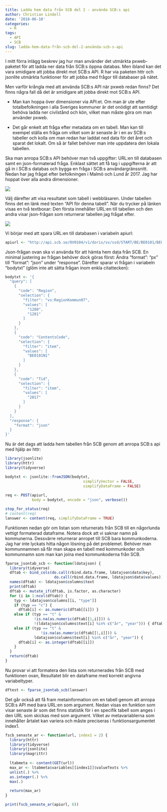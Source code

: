 ```yaml
---
title: Ladda hem data från SCB del 2 - använda SCB:s api
author: Christian Lindell
date: '2018-06-10'
categories:
  - R
tags:
  - API
  - SCB
slug: ladda-hem-data-från-scb-del-2-använda-scb-s-api
---
```


  
I mitt förra inlägg beskrev jag hur man använder det utmärkta pxweb-paketet för att ladda ner data från SCB:s öppna databas. Men ibland kan det vara smidigare att jobba direkt mot SCB:s API. R har via paketen httr och jsonlite utmärkta funktioner för att jobba med frågor till databaser på nätet.

Men varför krångla med att använda SCB:s API när pxweb redan finns? Det finns några fall då det är smidigare att jobba direkt mot SCB:s API.

* Man kan hoppa över dimensioner via API:et. Om man är ute efter totalbefolkningen i alla Sveriges kommuner är det onödigt att samtidigt behöva ladda ner civilstånd och kön, vilket man måste göra om man använder pxweb.

* Det går enkelt att fråga efter metadata om en tabell. Man kan till exempel ställa en fråga om vilket som är senaste år i en av SCB:s tabeller och kolla om man redan har laddat ned data för det året och sparat det lokalt. Om så är fallet behöver man inte uppdatera den lokala tabellen.

Ska man anropa SCB:s API behöver man två uppgifter: URL:en till databasen samt en json-formaterad fråga. Enklast sättet att få tag i uppgifterna är att gå in i SCB:s databas och bygga en fråga i SCB:s användargränssnitt. Nedan har jag frågat efter befolkningen i Malmö och Lund år 2017. Jag har hoppat över alla andra dimensioner.

![](/post/Statistikdatabasen.png)

 Välj därefter att visa resultatet som tabell i webbläsaren. Under tabellen finns det en länk med texten "API för denna tabell". När du trycker på länken visas en två textboxar: Den första innehåller URL:en till tabellen och den andra visar json-frågan som returnerar tabellen jag frågat efter.
 
![](/post/Statistikdatabasen_tabell.png)
 
 

Vi börjar med att spara URL:en till databasen i variabeln apiurl:

```r
apiurl <- "http://api.scb.se/OV0104/v1/doris/sv/ssd/START/BE/BE0101/BE0101A/BefolkningNy"
```


Json-frågan ovan ska vi använda för att hämta hem data från SCB. En minimal justering av frågan behöver dock göras först: Ändra "format": "px" till "format": "json" under "response". Därefter sparar vi frågan i variabeln "bodytxt" (glöm inte att sätta frågan inom enkla citattecken):

```r

bodytxt <- '{
  "query": [
    {
      "code": "Region",
      "selection": {
        "filter": "vs:RegionKommun07",
        "values": [
          "1280",
          "1281"
        ]
      }
    },
    {
      "code": "ContentsCode",
      "selection": {
        "filter": "item",
        "values": [
          "BE0101N1"
        ]
      }
    },
    {
      "code": "Tid",
      "selection": {
        "filter": "item",
        "values": [
          "2017"
        ]
      }
    }
  ],
  "response": {
    "format": "json"
  }
}'

```


Nu är det dags att ladda hem tabellen från SCB genom att anropa SCB:s api med hjälp av httr:

```r
library(jsonlite)
library(httr)
library(tidyverse)

bodytxt <- jsonlite::fromJSON(bodytxt, 
                                   simplifyVector = FALSE,
                                   simplifyDataFrame = FALSE)
  
req <- POST(apiurl,
            body = bodytxt, encode = "json", verbose())

stop_for_status(req)
# content(req)
lanswer <- content(req, simplifyDataFrame = TRUE)

```

Funktionen nedan gör om listan som returnerats från SCB till en någorlunda vettigt formaterad dataframe. Notera dock att vi saknar namn på kommunerna. Dessvärre returnerar anropet till SCB bara kommunkoderna. Jag har inte lyckats hitta någon lösning på det problemet. Behöver man kommunnamnen så får man skapa en tabell med kommunkoder och kommunnamn som man kan joina med kommunkoderna från SCB.


```r
fparse_jsontab_scb <- function(ldatajson) {
  library(tidyverse)
  dftab <- bind_cols(do.call(rbind.data.frame, ldatajson$data$key), 
                      do.call(rbind.data.frame, ldatajson$data$values))
  names(dftab) <- ldatajson$columns$text
  print(dftab)
  dftab <- mutate_if(dftab, is.factor, as.character)
  for (i in 1:ncol(dftab)) {
    typ <- ldatajson$columns[[i, "type"]]
    if (typ == "c") {
      dftab[i] <- as.numeric(dftab[[i]]) }
    else if (typ == "t" &
             !is.na(as.numeric(dftab[[1,i]])) &
             !(ldatajson$columns$text[i] %in% c("år", "year"))) { dftab[i] <- as.numeric(dftab[[i]]) } 
    else if (typ == "t" &
                !is.na(as.numeric(dftab[[1,i]])) &
             ldatajson$columns$text[i] %in% c("år", "year")) {
      dftab[i] <- as.integer(dftab[[i]])
    }
  }
  return(dftab)
} 
```


Nu provar vi att formatera den lista som returnerades från SCB med funktionen ovan, Resultatet blir en dataframe med korrekt angivna variabeltyper.


```r
dftest <- fparse_jsontab_scb(lanswer)
```


Det går också att få fram metainformation om en tabell genom att anropa SCB:s API med bara URL:en som argument. Nedan visas en funktion som visar senaste år som det finns statistik för i en specifik tabell som anges i den URL som skickas med som argument. Vilket av metavariablerna som innehåller årtalet kan variera och måste preciseras i funktionsargumentet index1.

```r
fscb_senaste_ar <- function(url, index1 = 2) {
  library(httr)
  library(tidyverse)
  library(jsonlite)
  library(magrittr)
  
  ltabmeta <- content(GET(url))
  max_ar <- ltabmeta$variables[[index1]]$valueTexts %>%
  unlist(.) %>%
  as.integer(.) %>%
  max(.)
  
  return(max_ar)
}
```

```r
print(fscb_senaste_ar(apiurl, 6))
```
  
  
